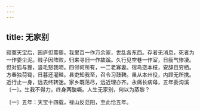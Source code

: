 ```yaml
---
---
---
```

title: 无家别
---




寂寞天宝后，园庐但蒿藜。我里百一作万余家，世乱各东西。存者无消息，死者为一作委尘泥。贱子因阵败，归来寻旧一作故蹊。久行见空巷一作室，日瘦气惨凄。但对狐与狸，竖毛怒我啼。四邻何所有，一二老寡妻。宿鸟恋本枝，安辞且穷栖。方春独荷锄，日暮还灌畦。县吏知我至，召令习鼓鞞。虽从本州役，内顾无所携。近行止一身，远去终转迷。家乡既荡尽，远近理亦齐。永痛长病母，五年委沟溪〔一〕。生我不得力，终身两酸嘶。人生无家别，何以为蒸黎？

〔一〕五年：天宝十四载，禄山反范阳，至此恰五年。